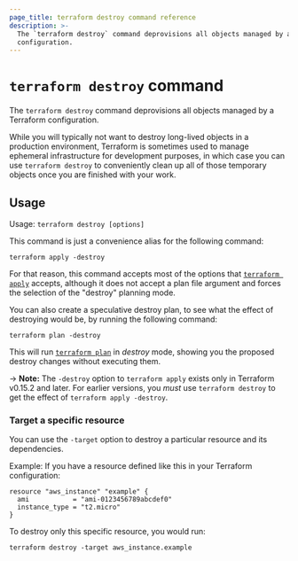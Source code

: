 ```yaml
---
page_title: terraform destroy command reference
description: >-
  The `terraform destroy` command deprovisions all objects managed by a Terraform
  configuration.
---
```


# `terraform destroy` command

The `terraform destroy` command deprovisions all objects managed by a Terraform configuration.

While you will typically not want to destroy long-lived objects in a production
environment, Terraform is sometimes used to manage ephemeral infrastructure
for development purposes, in which case you can use `terraform destroy` to
conveniently clean up all of those temporary objects once you are finished
with your work.

## Usage

Usage: `terraform destroy [options]`

This command is just a convenience alias for the following command:

```
terraform apply -destroy
```

For that reason, this command accepts most of the options that
[`terraform apply`](/terraform/cli/commands/apply) accepts, although it does
not accept a plan file argument and forces the selection of the "destroy"
planning mode.

You can also create a speculative destroy plan, to see what the effect of
destroying would be, by running the following command:

```
terraform plan -destroy
```

This will run [`terraform plan`](/terraform/cli/commands/plan) in _destroy_ mode, showing
you the proposed destroy changes without executing them.

-> **Note:** The `-destroy` option to `terraform apply` exists only in
Terraform v0.15.2 and later. For earlier versions, you _must_ use
`terraform destroy` to get the effect of `terraform apply -destroy`.

### Target a specific resource

You can use the `-target` option to destroy a particular resource and its dependencies.

Example:
If you have a resource defined like this in your Terraform configuration:
```
resource "aws_instance" "example" {
  ami           = "ami-0123456789abcdef0"
  instance_type = "t2.micro"
}
```
To destroy only this specific resource, you would run:
```
terraform destroy -target aws_instance.example
```
